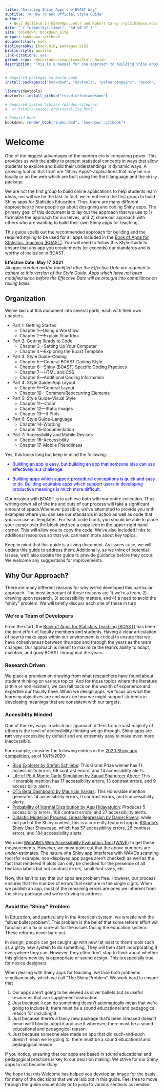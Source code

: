 ```yaml
--- 
title: "Building Shiny Apps the BOAST Way"
subtitle: "A How To and Official Style Guide"
author: 
  - Neil Hatfield (njh5464@psu.edu) and Robert Carey (rpc5102@psu.edu)
date: "`r format(Sys.time(), '%d %B %Y')`"
site: bookdown::bookdown_site
output: bookdown::gitbook
documentclass: book
bibliography: [book.bib, packages.bib]
biblio-style: apalike
link-citations: yes
github-repo: educationshinyappteam/Style_Guide
description: "This is a manual for one approach to building Shiny Apps and serves as the official Style Guide for the Book of App for Statistics Teaching (BOAST)."
---
```


```r
# Required packages to build book
install.packages(c("bookdown", "devtools", "palmerpenguins", "psych", "rstatix"))

library(devtools)
devtools::install_github("rstudio/fontawesome")

# Required system library (pandoc-citeproc)
#  => https://pandoc.org/installing.html

# Rebuild book
bookdown::render_book("index.Rmd", "bookdown::gitbook")
```

# Welcome {-}

One of the biggest advantages of the modern era is computing power. This provides us with the ability to present statistical concepts in ways that allow students to explore and build their understandings in dynamic ways. A growing tool on this front are "Shiny Apps"--applications that may be run locally or on the web which are built using the the `R` language and the `shiny` package.

We are not the first group to build online applications to help students learn ideas, nor will we be the last. In fact, we're not even the first group to build Shiny apps for Statistics Education. Thus, there are many different approaches to how people go about designing and coding Shiny apps. The primary goal of this document is to lay out the approach that we use to 1) formalize the approach for ourselves, and 2) share our approach with others who are wanting to build their own Shiny apps for teaching.

This guide spells out the recommended approach for building and the required styling to be used for all apps included in the [Book of Apps for Statistics Teaching (BOAST)](https://github.com/EducationShinyAppTeam/BOAST). You will need to follow this Style Guide to ensure that any app you create meets (or exceeds) our standards and is worthy of inclusion in BOAST. 

__Effective Date: May 17, 2021__  
*All apps created and/or modified after the Effective Date are required to adhere to this version of the Style Guide. Apps which have not been modified since before the Effective Date will be brought into compliance on rolling basis.*

## Organization 

We've laid out this document into several parts, each with their own chapters.

+ Part 1: Getting Started
    - Chapter 1---Using a Workflow
    - Chapter 2---Explain Your Idea  
+ Part 2: Getting Ready to Code  
    - Chapter 3---Setting Up Your Computer  
    - Chapter 4---Exploring the Boast Template 
+ Part 3: Style Guide--Coding  
    - Chapter 5---General BOAST Coding Style
    - Chapter 6---Shiny (BOAST) Specific Coding Practices
    - Chapter 7---HTML and CSS
    - Chapter 8---Additional Coding Information
+ Part 4: Style Guide--App Layout
    - Chapter 9---General Layout
    - Chapter 10---Common/Reoccurring Elements
+ Part 5: Style Guide--Visual Style
    - Chapter 11---Color
    - Chapter 12---Static Images
    - Chapter 13---R Plots
+ Part 6: Style Guide--Language
    - Chapter 14--Wording
    - Chapter 15--Documentation
+ Part 7: Accessibility and Mobile Devices
    - Chapter 16--Accessibility
    - Chapter 17--Mobile Friendliness

Yes, this looks long but keep in mind the following:

<div style = "color: blue;">
+ Building an app is easy, but building an app that someone else can use effectively is a challenge. 

+ Building apps which support procedural conceptions is quick and easy to do. Building equitable apps which support users in developing productive meanings is much more difficult.
</div>

Our mission with BOAST is to achieve both with our entire collection. Thus, writing down all of the ins and outs of our process will take a significant amount of space.Whenever possible, we've attempted to provide you with examples where you can see our standards in action as well as code that you can use as templates. For each code block, you should be able to place your cursor over the block and see a copy icon in the upper-right hand corner. This will allow you to copy the code. We've also included links to additional resources so that you can learn more about key topics.

Keep in mind that this guide is a living document. As issues arise, we will update this guide to address them. Additionally, as we think of potential issues, we'll also update the guide to provide guidance before they occur. We welcome any suggestions for improvements.

## Why Our Approach?

There are many different reasons for why we've developed this particular approach. The most important of these reasons are 1) we're a team, 2) drawing upon research, 3) accessibility matters, and 4) a need to avoid the "shiny" problem. We will briefly discuss each one of these in turn.

### We're a Team of Developers

From the start, the [Book of Apps for Statistics Teaching (BOAST)](https://github.com/EducationShinyAppTeam/BOAST) has been the joint effort of faculty members and students. Having a clear articulation of how to make apps within our environment is critical to ensure that we have cohesiveness between the apps and through the years as the team changes. Our approach is meant to maximize the team's ability to adapt, maintain, and grow BOAST throughout the years. 

### Research Driven

We place a premium on drawing from what researchers have found about student thinking on various topics. And for those topics where the literature is thin or non-existent, we can fall back on the wealth of experience and expertise our faculty have. When we design apps, we focus on what the learning objectives are and work on how we might support students in developing meanings that are consistent with our targets.

### Accesiblity Minded

One of the key ways in which our approach differs from a vast majority of others is the level of accessibility thinking we go through. Shiny apps are __not__ very accessible by default and are extremely easy to make even more inaccessible. 

For example, consider the following entries in the [2020 Shiny app competition](https://blog.rstudio.com/2020/07/13/winners-of-the-2nd-shiny-contest/), as of 10/15/2020:

+ [Blog Explorer by Stefan Schliebs](https://nz-stefan.shinyapps.io/blog-explorer/#data): This Grand Prize winner has 11 accessibility errors, 68 contrast errors, and 14 accessibility alerts.
+ [Life of Pi: A Monte Carlo Simulation by Zauad Shahereer Abeer](https://shahreyar-abeer.shinyapps.io/life_of_pi/): This Honorable mention has 17 accessibility errors, 13 contrast errors, and 9 accessibility alerts.
+ [OTS Beta Dashboard by Mauricio Vargas](https://pachamaltese.shinyapps.io/tradestatistics/): This Honorable mention generates 14 accessibility errors, 0 contrast errors, and 5 accessibility alerts.
+ [Probability of Normal Distribution by Aep Hidayatuloh](https://azures.shinyapps.io/normdist/): Produces 5 accessibility errors, 108 contrast errors, and 27 accessibility alerts.
+ [Didactic Modeling Process: Linear Regression by Daniel Rivera](https://shiny.rstudio.com/gallery/didacting-modeling.html): while not part of the Shiny contest, this is a currently featured app in [RStudio's Shiny User Showcase](https://shiny.rstudio.com/gallery/), which has 57 accessibility errors, 26 contrast errors, and 184 accessibility alerts.

We used [WebAIM's Web Accessibility Evaluation Tool (WAVE)](https://wave.webaim.org/) to get these measurements. However, we must point out that the above numbers are *under-*estimates. The nature of a Shiny app interferes with WAVE's scanning tool (for example, non-displayed app pages aren't checked) as well as the fact that rendered R plots can only be checked for the presence of alt text/aria labels but not contrast errors, small font sizes, etc.

Now, this isn't to say that our apps are problem free. However, our process ensures that the number of errors that exist are in the single digits. When we publish an app, most of the remaining errors are ones we inherent from the `shiny` package and we're striving to address.

### Avoid the "Shiny" Problem 

In Education, and particularly in the American system, we wrestle with the "silver bullet problem". This problem is the belief that some reform effort will function as a fix or cure-all for the issues facing the education system. These reforms never bare out.

In design, people can get caught up with new (at least to them) tools such as a glitzy new system to do something. They will then start incorporating it everywhere they can. However, they often don't stop to think about whether this glittery new toy is appropriate or sound design. This is especially true for novice designers.

When dealing with Shiny apps for teaching, we face both problems simultaneously, which we call "The Shiny Problem". We work hard to ensure that 

1. Our apps aren't going to be viewed as silver bullets but as useful resources that can supplement instruction.
2. Just because `R` can do something doesn't automatically mean that we're going to include it; there must be a sound educational and pedagogical reason for including it.
3. Just because there's a fancy new package that's been released doesn't mean we'll blindly adopt it and use it wherever; there must be a sound educational and pedagogical reason.
4. Just because someone else made an app that did such-and-such doesn't mean we're going to; there must be a sound educational and pedagogical reason.

If you notice, ensuring that our apps are based in sound educational and pedagogical practices is key to our decision making. We strive for our Shiny apps to not become *shiny*.


We hope that this Welcome has helped you develop an image for the basis for many of the decisions that we've laid out in this guide. Feel free to move through the guide sequentially or to jump to various sections as needed. 

